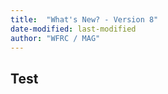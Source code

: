 ```yaml
---
title:  "What's New? - Version 8"
date-modified: last-modified
author: "WFRC / MAG"
---
```


## Test
